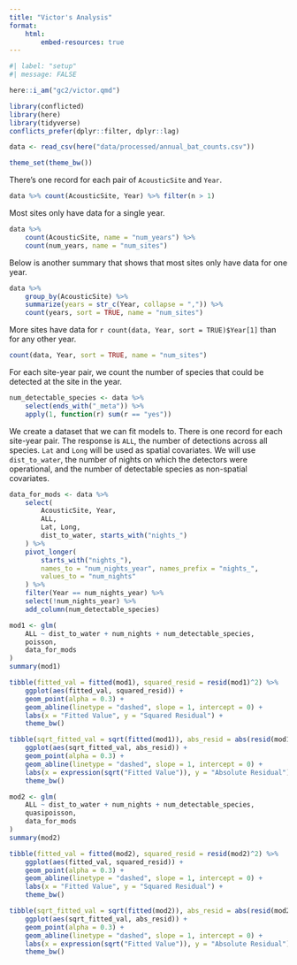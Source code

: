 ```yaml
---
title: "Victor's Analysis"
format:
    html:
        embed-resources: true
---
```


```r
#| label: "setup"
#| message: FALSE

here::i_am("gc2/victor.qmd")

library(conflicted)
library(here)
library(tidyverse)
conflicts_prefer(dplyr::filter, dplyr::lag)

data <- read_csv(here("data/processed/annual_bat_counts.csv"))

theme_set(theme_bw())
```

There's one record for each pair of `AcousticSite` and `Year`.
```r
data %>% count(AcousticSite, Year) %>% filter(n > 1)
```

Most sites only have data for a single year.
```r
data %>%
    count(AcousticSite, name = "num_years") %>%
    count(num_years, name = "num_sites")
```

Below is another summary that shows that most sites only have data for one year.
```r
data %>%
    group_by(AcousticSite) %>%
    summarize(years = str_c(Year, collapse = ",")) %>%
    count(years, sort = TRUE, name = "num_sites")
```

More sites have data for `r count(data, Year, sort = TRUE)$Year[1]` than for any other year.
```r
count(data, Year, sort = TRUE, name = "num_sites")
```

For each site-year pair, we count the number of species that could be detected at the site in the year.
```r
num_detectable_species <- data %>%
    select(ends_with("_meta")) %>%
    apply(1, function(r) sum(r == "yes"))
```

We create a dataset that we can fit models to. There is one record for each site-year pair. The response is `ALL`, the number of detections across all species. `Lat` and `Long` will be used as spatial covariates. We will use `dist_to_water`, the number of nights on which the detectors were operational, and the number of detectable species as non-spatial covariates.
```r
data_for_mods <- data %>%
    select(
        AcousticSite, Year,
        ALL,
        Lat, Long,
        dist_to_water, starts_with("nights_")
    ) %>%
    pivot_longer(
        starts_with("nights_"),
        names_to = "num_nights_year", names_prefix = "nights_",
        values_to = "num_nights"
    ) %>%
    filter(Year == num_nights_year) %>%
    select(!num_nights_year) %>%
    add_column(num_detectable_species)
```

```r
mod1 <- glm(
    ALL ~ dist_to_water + num_nights + num_detectable_species,
    poisson,
    data_for_mods
)
summary(mod1)
```

```r
tibble(fitted_val = fitted(mod1), squared_resid = resid(mod1)^2) %>%
    ggplot(aes(fitted_val, squared_resid)) +
    geom_point(alpha = 0.3) +
    geom_abline(linetype = "dashed", slope = 1, intercept = 0) +
    labs(x = "Fitted Value", y = "Squared Residual") +
    theme_bw()
```

```r
tibble(sqrt_fitted_val = sqrt(fitted(mod1)), abs_resid = abs(resid(mod1))) %>%
    ggplot(aes(sqrt_fitted_val, abs_resid)) +
    geom_point(alpha = 0.3) +
    geom_abline(linetype = "dashed", slope = 1, intercept = 0) +
    labs(x = expression(sqrt("Fitted Value")), y = "Absolute Residual") +
    theme_bw()
```

```r
mod2 <- glm(
    ALL ~ dist_to_water + num_nights + num_detectable_species,
    quasipoisson,
    data_for_mods
)
summary(mod2)
```

```r
tibble(fitted_val = fitted(mod2), squared_resid = resid(mod2)^2) %>%
    ggplot(aes(fitted_val, squared_resid)) +
    geom_point(alpha = 0.3) +
    geom_abline(linetype = "dashed", slope = 1, intercept = 0) +
    labs(x = "Fitted Value", y = "Squared Residual") +
    theme_bw()
```

```r
tibble(sqrt_fitted_val = sqrt(fitted(mod2)), abs_resid = abs(resid(mod2))) %>%
    ggplot(aes(sqrt_fitted_val, abs_resid)) +
    geom_point(alpha = 0.3) +
    geom_abline(linetype = "dashed", slope = 1, intercept = 0) +
    labs(x = expression(sqrt("Fitted Value")), y = "Absolute Residual") +
    theme_bw()
```
